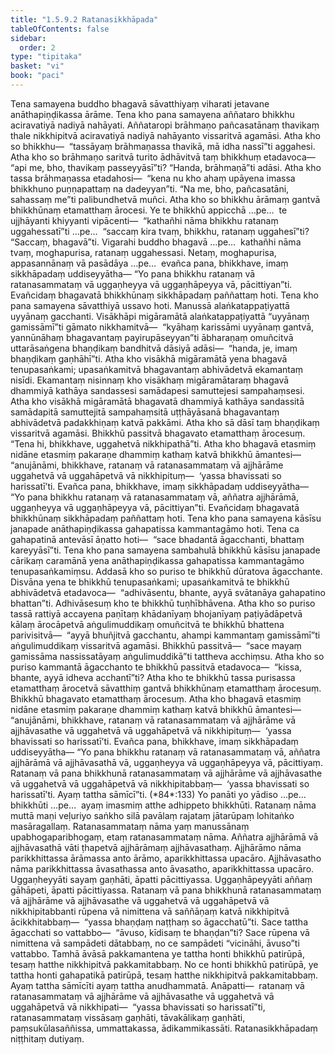 ```yaml
---
title: "1.5.9.2 Ratanasikkhāpada"
tableOfContents: false
sidebar:
  order: 2
type: "tipitaka"
basket: "vi"
book: "paci"
---
```



<DynamicBreadcrumb />

<Division number="502" book="paci" e="ch" v="2" p="210">

<Paragraph number="1476" book="paci">
Tena samayena buddho bhagavā sāvatthiyaṃ viharati jetavane anāthapiṇḍikassa ārāme. Tena kho pana samayena aññataro bhikkhu aciravatiyā nadiyā nahāyati. Aññataropi brāhmaṇo pañcasatānaṃ thavikaṃ thale nikkhipitvā aciravatiyā nadiyā nahāyanto vissaritvā agamāsi. Atha kho so bhikkhu—  “tassāyaṃ brāhmaṇassa thavikā, mā idha nassī”ti aggahesi. Atha kho so brāhmaṇo saritvā turito ādhāvitvā taṃ bhikkhuṃ etadavoca—  “api me, bho, thavikaṃ passeyyāsī”ti? “Handa, brāhmaṇā”ti adāsi. Atha kho tassa brāhmaṇassa etadahosi—  “kena nu kho ahaṃ upāyena imassa bhikkhuno puṇṇapattaṃ na dadeyyan”ti. “Na me, bho, pañcasatāni, sahassaṃ me”ti palibundhetvā muñci.
</Paragraph>

<Paragraph number="1477" book="paci">
Atha kho so bhikkhu ārāmaṃ gantvā bhikkhūnaṃ etamatthaṃ ārocesi. Ye te bhikkhū appicchā …pe…  te ujjhāyanti khiyyanti vipācenti—  “kathañhi nāma bhikkhu ratanaṃ uggahessatī”ti …pe…  “saccaṃ kira tvaṃ, bhikkhu, ratanaṃ uggahesī”ti? “Saccaṃ, bhagavā”ti. Vigarahi buddho bhagavā …pe…  kathañhi nāma tvaṃ, moghapurisa, ratanaṃ uggahessasi. Netaṃ, moghapurisa, appasannānaṃ vā pasādāya …pe…  evañca pana, bhikkhave, imaṃ sikkhāpadaṃ uddiseyyātha—
</Paragraph>

<Paragraph number="1478" book="paci">
<Emphasis>“Yo pana bhikkhu ratanaṃ vā ratanasammataṃ vā uggaṇheyya vā uggaṇhāpeyya vā, pācittiyan”</Emphasis>ti.
</Paragraph>

<Paragraph number="1479" book="paci">
Evañcidaṃ bhagavatā bhikkhūnaṃ sikkhāpadaṃ paññattaṃ hoti.
</Paragraph>

</Division>
<Division number="503" book="paci" e="ch" v="2" p="210">

<Paragraph number="1480" book="paci">
Tena kho pana samayena sāvatthiyā ussavo hoti. Manussā alaṅkatappaṭiyattā uyyānaṃ gacchanti. Visākhāpi migāramātā alaṅkatappaṭiyattā “uyyānaṃ gamissāmī”ti gāmato nikkhamitvā—  “kyāhaṃ karissāmi uyyānaṃ gantvā, yannūnāhaṃ bhagavantaṃ payirupāseyyan”ti ābharaṇaṃ omuñcitvā uttarāsaṅgena bhaṇḍikaṃ bandhitvā dāsiyā adāsi—  “handa, je, imaṃ bhaṇḍikaṃ gaṇhāhī”ti. Atha kho visākhā migāramātā yena bhagavā tenupasaṅkami; upasaṅkamitvā bhagavantaṃ abhivādetvā ekamantaṃ nisīdi. Ekamantaṃ nisinnaṃ kho visākhaṃ migāramātaraṃ bhagavā dhammiyā kathāya sandassesi samādapesi samuttejesi sampahaṃsesi. Atha kho visākhā migāramātā bhagavatā dhammiyā kathāya sandassitā samādapitā samuttejitā sampahaṃsitā uṭṭhāyāsanā bhagavantaṃ abhivādetvā padakkhiṇaṃ katvā pakkāmi. Atha kho sā dāsī taṃ bhaṇḍikaṃ vissaritvā agamāsi. Bhikkhū passitvā bhagavato etamatthaṃ ārocesuṃ. “Tena hi, bhikkhave, uggahetvā nikkhipathā”ti. Atha kho bhagavā etasmiṃ nidāne etasmiṃ pakaraṇe dhammiṃ kathaṃ katvā bhikkhū āmantesi—  “anujānāmi, bhikkhave, ratanaṃ vā ratanasammataṃ vā ajjhārāme uggahetvā vā uggahāpetvā vā nikkhipituṃ—  ‘yassa bhavissati so harissatī’ti. Evañca pana, bhikkhave, imaṃ sikkhāpadaṃ uddiseyyātha—
</Paragraph>

<Paragraph number="1481" book="paci">
<Emphasis>“Yo pana bhikkhu ratanaṃ vā ratanasammataṃ vā, aññatra ajjhārāmā, uggaṇheyya vā uggaṇhāpeyya vā, pācittiyan”</Emphasis>ti.
</Paragraph>

<Paragraph number="1482" book="paci">
Evañcidaṃ bhagavatā bhikkhūnaṃ sikkhāpadaṃ paññattaṃ hoti.
</Paragraph>

</Division>
<Division number="504" book="paci" e="ch" v="2" p="211">

<Paragraph number="1483" book="paci">
Tena kho pana samayena kāsīsu janapade anāthapiṇḍikassa gahapatissa kammantagāmo hoti. Tena ca gahapatinā antevāsī āṇatto hoti—  “sace bhadantā āgacchanti, bhattaṃ kareyyāsī”ti. Tena kho pana samayena sambahulā bhikkhū kāsīsu janapade cārikaṃ caramānā yena anāthapiṇḍikassa gahapatissa kammantagāmo tenupasaṅkamiṃsu. Addasā kho so puriso te bhikkhū dūratova āgacchante. Disvāna yena te bhikkhū tenupasaṅkami; upasaṅkamitvā te bhikkhū abhivādetvā etadavoca—  “adhivāsentu, bhante, ayyā svātanāya gahapatino bhattan”ti. Adhivāsesuṃ kho te bhikkhū tuṇhībhāvena. Atha kho so puriso tassā rattiyā accayena paṇītaṃ khādanīyaṃ bhojanīyaṃ paṭiyādāpetvā kālaṃ ārocāpetvā aṅgulimuddikaṃ omuñcitvā te bhikkhū bhattena parivisitvā—  “ayyā bhuñjitvā gacchantu, ahampi kammantaṃ gamissāmī”ti aṅgulimuddikaṃ vissaritvā agamāsi. Bhikkhū passitvā—  “sace mayaṃ gamissāma nassissatāyaṃ aṅgulimuddikā”ti tattheva acchiṃsu. Atha kho so puriso kammantā āgacchanto te bhikkhū passitvā etadavoca—  “kissa, bhante, ayyā idheva acchantī”ti? Atha kho te bhikkhū tassa purisassa etamatthaṃ ārocetvā sāvatthiṃ gantvā bhikkhūnaṃ etamatthaṃ ārocesuṃ. Bhikkhū bhagavato etamatthaṃ ārocesuṃ.
</Paragraph>

<Paragraph number="1484" book="paci">
Atha kho bhagavā etasmiṃ nidāne etasmiṃ pakaraṇe dhammiṃ kathaṃ katvā bhikkhū āmantesi—  “anujānāmi, bhikkhave, ratanaṃ vā ratanasammataṃ vā ajjhārāme vā ajjhāvasathe vā uggahetvā vā uggahāpetvā vā nikkhipituṃ—  ‘yassa bhavissati so harissatī’ti. Evañca pana, bhikkhave, imaṃ sikkhāpadaṃ uddiseyyātha—
</Paragraph>

</Division>
<Division number="505" book="paci" e="ch" v="2" p="212">

<Paragraph number="1485" book="paci">
<Emphasis>“Yo pana bhikkhu ratanaṃ vā ratanasammataṃ vā, aññatra ajjhārāmā vā ajjhāvasathā vā, uggaṇheyya vā uggaṇhāpeyya vā, pācittiyaṃ. Ratanaṃ vā pana bhikkhunā ratanasammataṃ vā ajjhārāme vā ajjhāvasathe vā uggahetvā vā uggahāpetvā vā nikkhipitabbaṃ—  ‘yassa bhavissati so harissatī’ti. Ayaṃ tattha sāmīcī”</Emphasis>ti. (*84*:<Emphasis>133</Emphasis>)
</Paragraph>

</Division>
<Division number="506" book="paci" e="ch" v="2" p="212">

<Paragraph number="1486" book="paci">
<Emphasis>Yo panā</Emphasis>ti yo yādiso …pe…  <Emphasis>bhikkhū</Emphasis>ti …pe…  ayaṃ imasmiṃ atthe adhippeto bhikkhūti.
</Paragraph>

<Paragraph number="1487" book="paci">
<Emphasis>Ratanaṃ</Emphasis> nāma muttā maṇi veḷuriyo saṅkho silā pavālaṃ rajataṃ jātarūpaṃ lohitaṅko masāragallaṃ.
</Paragraph>

<Paragraph number="1488" book="paci">
<Emphasis>Ratanasammataṃ</Emphasis> nāma yaṃ manussānaṃ upabhogaparibhogaṃ, etaṃ ratanasammataṃ nāma.
</Paragraph>

<Paragraph number="1489" book="paci">
<Emphasis>Aññatra ajjhārāmā vā ajjhāvasathā vā</Emphasis>ti ṭhapetvā ajjhārāmaṃ ajjhāvasathaṃ.
</Paragraph>

<Paragraph number="1490" book="paci">
<Emphasis>Ajjhārāmo</Emphasis> nāma parikkhittassa ārāmassa anto ārāmo, aparikkhittassa upacāro.
</Paragraph>

<Paragraph number="1491" book="paci">
<Emphasis>Ajjhāvasatho</Emphasis> nāma parikkhittassa āvasathassa anto āvasatho, aparikkhittassa upacāro.
</Paragraph>

<Paragraph number="1492" book="paci">
<Emphasis>Uggaṇheyyā</Emphasis>ti sayaṃ gaṇhāti, āpatti pācittiyassa.
</Paragraph>

<Paragraph number="1493" book="paci">
<Emphasis>Uggaṇhāpeyyā</Emphasis>ti aññaṃ gāhāpeti, āpatti pācittiyassa.
</Paragraph>

<Paragraph number="1494" book="paci">
<Emphasis>Ratanaṃ vā pana bhikkhunā ratanasammataṃ vā ajjhārāme vā ajjhāvasathe vā uggahetvā vā uggahāpetvā vā nikkhipitabban</Emphasis>ti rūpena vā nimittena vā saññāṇaṃ katvā nikkhipitvā ācikkhitabbaṃ—  “yassa bhaṇḍaṃ naṭṭhaṃ so āgacchatū”ti. Sace tattha āgacchati so vattabbo—  “āvuso, kīdisaṃ te bhaṇḍan”ti? Sace rūpena vā nimittena vā sampādeti dātabbaṃ, no ce sampādeti “vicināhi, āvuso”ti vattabbo. Tamhā āvāsā pakkamantena ye tattha honti bhikkhū patirūpā, tesaṃ hatthe nikkhipitvā pakkamitabbaṃ. No ce honti bhikkhū patirūpā, ye tattha honti gahapatikā patirūpā, tesaṃ hatthe nikkhipitvā pakkamitabbaṃ.
</Paragraph>

<Paragraph number="1495" book="paci">
<Emphasis>Ayaṃ tattha sāmīcī</Emphasis>ti ayaṃ tattha anudhammatā.
</Paragraph>

</Division>
<Division number="507" book="paci" e="ch" v="2" p="213">

<Paragraph number="1496" book="paci">
Anāpatti—  ratanaṃ vā ratanasammataṃ vā ajjhārāme vā ajjhāvasathe vā uggahetvā vā uggahāpetvā vā nikkhipati—  “yassa bhavissati so harissatī”ti, ratanasammataṃ vissāsaṃ gaṇhāti, tāvakālikaṃ gaṇhāti, paṃsukūlasaññissa, ummattakassa, ādikammikassāti.

</Paragraph>
</Division>

<Paragraph number="1497" type="center" book="paci">
Ratanasikkhāpadaṃ niṭṭhitaṃ dutiyaṃ.
</Paragraph>
